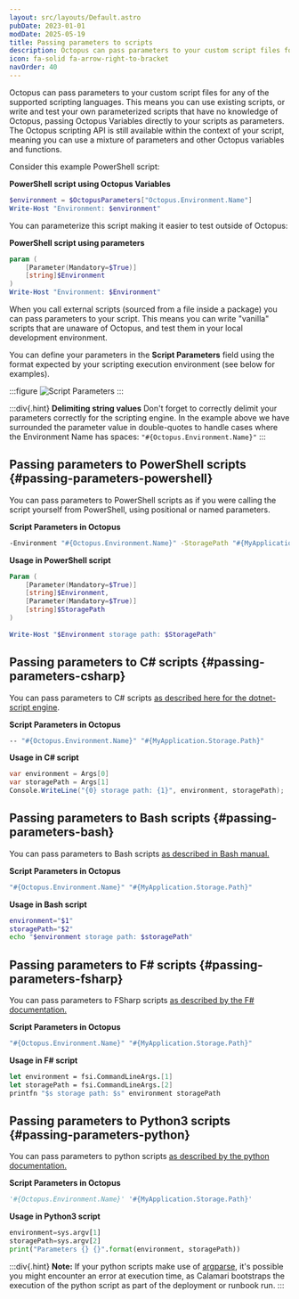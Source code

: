 ```yaml
---
layout: src/layouts/Default.astro
pubDate: 2023-01-01
modDate: 2025-05-19
title: Passing parameters to scripts
description: Octopus can pass parameters to your custom script files for any of the supported scripting languages.
icon: fa-solid fa-arrow-right-to-bracket
navOrder: 40
---
```



Octopus can pass parameters to your custom script files for any of the supported scripting languages. This means you can use existing scripts, or write and test your own parameterized scripts that have no knowledge of Octopus, passing Octopus Variables directly to your scripts as parameters. The Octopus scripting API is still available within the context of your script, meaning you can use a mixture of parameters and other Octopus variables and functions.

Consider this example PowerShell script:

**PowerShell script using Octopus Variables**

```powershell
$environment = $OctopusParameters["Octopus.Environment.Name"]
Write-Host "Environment: $environment"
```

You can parameterize this script making it easier to test outside of Octopus:

**PowerShell script using parameters**

```powershell
param (
	[Parameter(Mandatory=$True)]
	[string]$Environment
)
Write-Host "Environment: $Environment"
```

When you call external scripts (sourced from a file inside a package) you can pass parameters to your script. This means you can write "vanilla" scripts that are unaware of Octopus, and test them in your local development environment.

You can define your parameters in the **Script Parameters** field using the format expected by your scripting execution environment (see below for examples).

:::figure
![Script Parameters](/docs/deployments/custom-scripts/images/script-parameters.png)
:::

:::div{.hint}
**Delimiting string values**
Don't forget to correctly delimit your parameters correctly for the scripting engine. In the example above we have surrounded the parameter value in double-quotes to handle cases where the Environment Name has spaces: `"#{Octopus.Environment.Name}"`
:::

## Passing parameters to PowerShell scripts \{#passing-parameters-powershell}

You can pass parameters to PowerShell scripts as if you were calling the script yourself from PowerShell, using positional or named parameters.

**Script Parameters in Octopus**

```bash
-Environment "#{Octopus.Environment.Name}" -StoragePath "#{MyApplication.Storage.Path}"
```

**Usage in PowerShell script**

```powershell
Param (
	[Parameter(Mandatory=$True)]
	[string]$Environment,
	[Parameter(Mandatory=$True)]
	[string]$StoragePath
)
 
Write-Host "$Environment storage path: $StoragePath"
```

## Passing parameters to C# scripts \{#passing-parameters-csharp}

You can pass parameters to C# scripts [as described here for the dotnet-script engine](https://github.com/dotnet-script/dotnet-script#passing-arguments-to-scripts).

**Script Parameters in Octopus**

```bash
-- "#{Octopus.Environment.Name}" "#{MyApplication.Storage.Path}"
```

**Usage in C# script**

```csharp
var environment = Args[0]
var storagePath = Args[1]
Console.WriteLine("{0} storage path: {1}", environment, storagePath);
```

## Passing parameters to Bash scripts \{#passing-parameters-bash}

You can pass parameters to Bash scripts [as described in Bash manual.](https://www.gnu.org/software/bash/manual/bash.html#Positional-Parameters)

**Script Parameters in Octopus**

```powershell
"#{Octopus.Environment.Name}" "#{MyApplication.Storage.Path}"
```

**Usage in Bash script**

```bash
environment="$1"
storagePath="$2"
echo "$environment storage path: $storagePath"
```

## Passing parameters to F# scripts \{#passing-parameters-fsharp}

You can pass parameters to FSharp scripts [as described by the F# documentation.](https://docs.microsoft.com/en-us/dotnet/fsharp/tools/fsharp-interactive/#using-the-fsi-object-in-f-code)

**Script Parameters in Octopus**

```powershell
"#{Octopus.Environment.Name}" "#{MyApplication.Storage.Path}"
```

**Usage in F# script**

```fsharp
let environment = fsi.CommandLineArgs.[1]
let storagePath = fsi.CommandLineArgs.[2]
printfn "$s storage path: $s" environment storagePath
```

## Passing parameters to Python3 scripts \{#passing-parameters-python}

You can pass parameters to python scripts [as described by the python documentation.](https://docs.python.org/3/tutorial/interpreter.html#argument-passing)

**Script Parameters in Octopus**

```python
'#{Octopus.Environment.Name}' '#{MyApplication.Storage.Path}'
```
**Usage in Python3 script**

```python
environment=sys.argv[1]
storagePath=sys.argv[2]
print("Parameters {} {}".format(environment, storagePath))
```
:::div{.hint}
**Note:** If your python scripts make use of [argparse](https://docs.python.org/3/library/argparse.html), it's possible you might encounter an error at execution time, as Calamari bootstraps the execution of the python script as part of the deployment or runbook run.
:::
